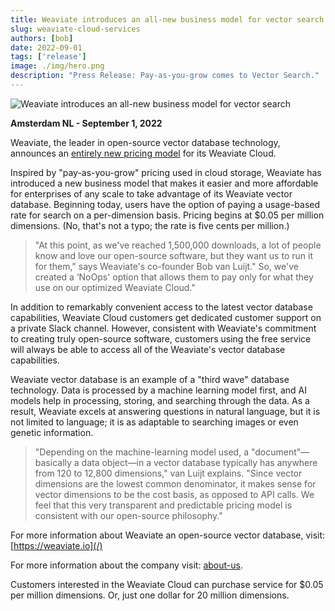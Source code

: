 ```yaml
---
title: Weaviate introduces an all-new business model for vector search
slug: weaviate-cloud-services
authors: [bob]
date: 2022-09-01
tags: ['release']
image: ./img/hero.png
description: "Press Release: Pay-as-you-grow comes to Vector Search."
---
```

![Weaviate introduces an all-new business model for vector search](./img/hero.png)

<!-- truncate -->

**Amsterdam NL - September 1, 2022**

Weaviate, the leader in open-source vector database technology, announces an [entirely new pricing model](/pricing) for its Weaviate Cloud.

Inspired by "pay-as-you-grow" pricing used in cloud storage, Weaviate has introduced a new business model that makes it easier and more affordable for enterprises of any scale to take advantage of its Weaviate vector database. Beginning today, users have the option of paying a usage-based rate for search on a per-dimension basis. Pricing begins at $0.05 per million dimensions. (No, that's not a typo; the rate is five cents per million.)

> "At this point, as we've reached 1,500,000 downloads, a lot of people know and love our open-source software, but they want us to run it for them," says Weaviate's co-founder Bob van Luijt." So, we've created a ‘NoOps' option that allows them to pay only for what they use on our optimized Weaviate Cloud."

In addition to remarkably convenient access to the latest vector database capabilities, Weaviate Cloud customers get dedicated customer support on a private Slack channel. However, consistent with Weaviate's commitment to creating truly open-source software, customers using the free service will always be able to access all of the Weaviate's vector database capabilities.

Weaviate vector database is an example of a "third wave" database technology. Data is processed by a machine learning model first, and AI models help in processing, storing, and searching through the data. As a result, Weaviate excels at answering questions in natural language, but it is not limited to language; it is as adaptable to searching images or even genetic information.

> "Depending on the machine-learning model used, a "document"—basically a data object—in a vector database typically has anywhere from 120 to 12,800 dimensions," van Luijt explains. "Since vector dimensions are the lowest common denominator, it makes sense for vector dimensions to be the cost basis, as opposed to API calls. We feel that this very transparent and predictable pricing model is consistent with our open-source philosophy."

For more information about Weaviate an open-source vector database, visit: [https://weaviate.io](/)

For more information about the company visit: [about-us](/company/about-us).

Customers interested in the Weaviate Cloud can purchase service for $0.05 per million dimensions. Or, just one dollar for 20 million dimensions.


<WhatsNext />